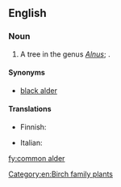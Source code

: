 ==English==
{{rfimage}}
{{wikipedia}}

===Noun===
{{en-noun|~}}

# A tree in the genus ''[[Alnus]]''; {{taxlink|Alnus glutinosa|species|noshow=1}}.

====Synonyms====
* [[black alder]]

====Translations====
{{trans-see|black alder}}
{{trans-top|Alnus glutinosa}}
* Finnish: {{t+|fi|tervaleppä}}
{{trans-mid}}
* Italian: {{t|it|ontano comune|m}}
{{trans-bottom}}

[[Category:en:Birch family plants]]
[[fy:common alder]]